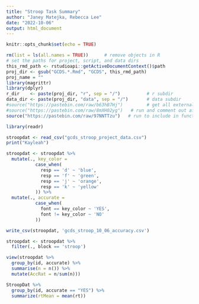 ```yaml
---
title: "Stroop Task Summary"
author: "Janey Matejka, Rebecca Lee"
date: "2022-10-06"
output: html_document
---
```

```r
knitr::opts_chunk$set(echo = TRUE)
```

```r
rm(list = ls(all.names = TRUE))      # remove objects in R
# set the paths for project, script, and data dirs
this_rmd_path <- rstudioapi::getActiveDocumentContext()$path
proj_dir <- gsub("GCDS.*.Rmd", "GCDS", this_rmd_path)
proj_name = ""
library(magrittr)
library(dplyr)
r_dir    <- paste(proj_dir, "r", sep = "/")          # r subdir
data_dir <- paste(proj_dir, "data", sep = "/")       # data subdir
#source("https://pastebin.com/raw/b63hB7Hj")         # get all externals
#source("https://pastebin.com/raw/8mXH02yg")   # run and comment out after knitting
source("https://pastebin.com/raw/97NNTTzu")   # run to include in function definitions 
```

```r
library(readr)
```

```r
stroopdat <- read_csv("gcds_stroop_project_data.csv")
print("Kayleah")
```

```r
stroopdat <- stroopdat %>%
  mutate(., key_color =
           case_when(
             resp == 'd' ~ 'blue',
             resp == 'f' ~ 'green', 
             resp == 'j' ~ 'orange',
             resp == 'k' ~ 'yellow'
           )) %>%
  mutate(., accurate =
           case_when(
             font == key_color ~ 'YES', 
             font != key_color ~ 'NO'
           ))
```

```r
write_csv(stroopdat, 'gcds_stroop_10_06_accuracy.csv')
```

```r
stroopdat <- stroopdat %>%
  filter(., block == 'stroop')
```

```r
view(stroopdat %>%
  group_by(id, accurate) %>%
  summarise(n = n()) %>%
  mutate(AccRat = n/sum(n)))
```

```r
StroopDat %>%
  group_by(id, accurate == "YES") %>%
  summarize(rtMean = mean(rt))
```

